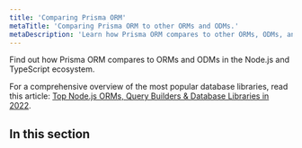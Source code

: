 ```yaml
---
title: 'Comparing Prisma ORM'
metaTitle: 'Comparing Prisma ORM to other ORMs and ODMs.'
metaDescription: 'Learn how Prisma ORM compares to other ORMs, ODMs, and database libraries, like TypeORM, Sequelize and Mongoose.'
---
```


<TopBlock title={frontMatter.title}>

Find out how Prisma ORM compares to ORMs and ODMs in the Node.js and TypeScript ecosystem.

For a comprehensive overview of the most popular database libraries, read this article: [Top Node.js ORMs, Query Builders & Database Libraries in 2022](https://www.prisma.io/dataguide/database-tools/top-nodejs-orms-query-builders-and-database-libraries).

</TopBlock>

## In this section

<Subsections />
